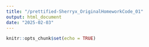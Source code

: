 ```yaml
---
title: "/prettified-Sherryx_OriginalHomeworkCode_01"
output: html_document
date: "2025-02-03"
---
```


```r
knitr::opts_chunk$set(echo = TRUE)
```
